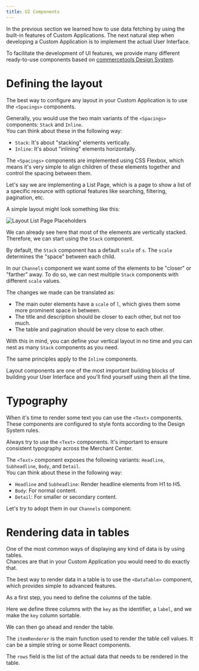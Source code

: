 ```yaml
---
title: UI Components
---
```


In the previous section we learned how to use data fetching by using the built-in features of Custom Applications.
The next natural step when developing a Custom Application is to implement the actual User Interface.

To facilitate the development of UI features, we provide many different ready-to-use components based on [commercetools Design System](https://github.com/commercetools/ui-kit).

# Defining the layout

The best way to configure any layout in your Custom Application is to use the `<Spacings>` components.

Generally, you would use the two main variants of the `<Spacings>` components: `Stack` and `Inline`.<br />
You can think about these in the following way:
* `Stack`: It's about "stacking" elements vertically.
* `Inline`: It's about "inlining" elements horizontally.

The `<Spacings>` components are implemented using CSS Flexbox, which means it's very simple to align children of these elements together and control the spacing between them.

Let's say we are implementing a List Page, which is a page to show a list of a specific resource with optional features like searching, filtering, pagination, etc.

A simple layout might look something like this:

![Layout List Page Placeholders](/images/layout-list-page-placeholders.png)

We can already see here that most of the elements are vertically stacked. Therefore, we can start using the `Stack` component.

<MultiCodeExample title="Channels">
  <CodeExample language="jsx" path="development/ui-components/stack.js" highlightLines={[3,6]} />
  <CodeExample language="tsx" path="development/ui-components/stack.tsx" highlightLines={[3,6]} />
</MultiCodeExample>

By default, the `Stack` component has a default `scale` of `s`. The `scale` determines the "space" between each child.<br />

In our `Channels` component we want some of the elements to be "closer" or "farther" away. To do so, we can nest multiple `Stack` components with different `scale` values.

<MultiCodeExample title="Channels">
  <CodeExample language="jsx" path="development/ui-components/nested-stack.js" highlightLines={[6,7,11]} />
  <CodeExample language="tsx" path="development/ui-components/nested-stack.tsx" highlightLines={[6,7,11]} />
</MultiCodeExample>

The changes we made can be translated as:
* The main outer elements have a `scale` of `l`, which gives them some more prominent space in between.
* The title and description should be closer to each other, but not too much.
* The table and pagination should be very close to each other.

With this in mind, you can define your vertical layout in no time and you can nest as many `Stack` components as you need.

The same principles apply to the `Inline` components.

<Info>

Layout components are one of the most important building blocks of building your User Interface and you'll find yourself using them all the time.

</Info>

# Typography

When it's time to render some text you can use the `<Text>` components. These components are configured to style fonts according to the Design System rules.

<Info>

Always try to use the `<Text>` components. It's important to ensure consistent typography across the Merchant Center.

</Info>

The `<Text>` component exposes the following variants: `Headline`, `Subheadline`, `Body`, and `Detail`.<br />
You can think about these in the following way:
* `Headline` and `Subheadline`: Render headline elements from H1 to H5.
* `Body`: For normal content.
* `Detail`: For smaller or secondary content.

Let's try to adopt them in our `Channels` component:

<MultiCodeExample title="Channels">
  <CodeExample language="jsx" path="development/ui-components/headline-and-body.js" highlightLines={[9,10]} />
  <CodeExample language="tsx" path="development/ui-components/headline-and-body.tsx" highlightLines={[9,10]} />
</MultiCodeExample>

# Rendering data in tables

One of the most common ways of displaying any kind of data is by using tables.
<br />
Chances are that in your Custom Application you would need to do exactly that.

The best way to render data in a table is to use the `<DataTable>` component, which provides simple to advanced features.

As a first step, you need to define the columns of the table.

<MultiCodeExample>
  <CodeExample language="js" path="development/ui-components/table-columns.js" />
  <CodeExample language="ts" path="development/ui-components/table-columns.ts" />
</MultiCodeExample>

Here we define three columns with the `key` as the identifier, a `label`, and we make the `key` column sortable.

We can then go ahead and render the table.

<MultiCodeExample>
  <CodeExample language="jsx" path="development/ui-components/table-rendering.js" highlightLines={[11,12,13,14,15,16,17,18,19,20,21,22,23,34,35,36,37,38]} />
  <CodeExample language="tsx" path="development/ui-components/table-rendering.tsx" highlightLines={[12,13,14,15,16,17,18,19,20,21,22,23,24,35,36,37,38,39]} />
</MultiCodeExample>

The `itemRenderer` is the main function used to render the table cell values. It can be a simple string or some React components.

The `rows` field is the list of the actual data that needs to be rendered in the table.

<!-- # Advanced usage

## Pagination

## Styling -->